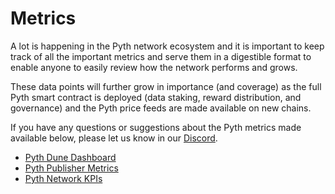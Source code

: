 # Metrics

A lot is happening in the Pyth network ecosystem and it is important to keep track of all the important metrics and serve them in a digestible format to enable anyone to easily review how the network performs and grows.

These data points will further grow in importance (and coverage) as the full Pyth smart contract is deployed (data staking, reward distribution, and governance) and the Pyth price feeds are made available on new chains.

If you have any questions or suggestions about the Pyth metrics made available below, please let us know in our [Discord](https://discord.gg/invite/PythNetwork).

- [Pyth Dune Dashboard](metrics/dune-dashboard.md)
- [Pyth Publisher Metrics](metrics/publisher-metrics.md)
- [Pyth Network KPIs](metrics/kpi/kpi.md)
